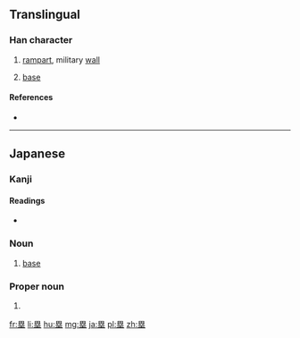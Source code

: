 {{also|壘}}
==Translingual==
{{Han simplified forms|壘|塁|垒}}

===Han character===
{{Han char|rn=32|rad=土|as=09|sn=12|four=60104|canj=WIOG}}

# [[rampart]], military [[wall]]
# {{context|baseball|lang=mul}} [[base]]

====References====
* {{Han ref|kx=0234.271|dkj=05316|hdz=42544.011|uh=5841|ud=22593}}

----

==Japanese==

===Kanji===
{{ja-kanji|grade=c|rs=土09|style=s|kyu=壘}}

====Readings====
* {{ja-readings|on=[[るい]] (rui)|kun=[[とりで]] (toride)}}

{{ja-kanjitab|るい|yomi=o}}

===Noun===
{{ja-noun|るい|kyu=壘}}

# {{context|baseball|lang=ja|sort=るい}} [[base]]

===Proper noun===
{{ja-pos|proper|るい}}

# {{given name|male|lang=ja|sort=るい}}

[[fr:塁]]
[[li:塁]]
[[hu:塁]]
[[mg:塁]]
[[ja:塁]]
[[pl:塁]]
[[zh:塁]]
